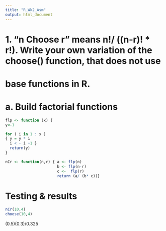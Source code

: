 ```yaml
---
title: "R_Wk2_Asm"
output: html_document
---
```



# 1. "n Choose r" means n!/ ((n-r)! * r!). Write your own variation of the choose() function, that does not use
#  base functions in R.

# a. Build factorial functions

```r
flp <- function (x) { 
y<-1  

for ( i in 1 : x )
{ y = y * i 
  i < - i +1 }
  return(y)
}

nCr <- function(n,r) { a <- flp(n) 
                       b <- flp(n-r) 
                       c <-  flp(r) 
                       return (a/ (b* c))} 


```


# Testing & results
```r
nCr(10,4)
choose(10,4)

```

(0.5)(0.3)/0.325